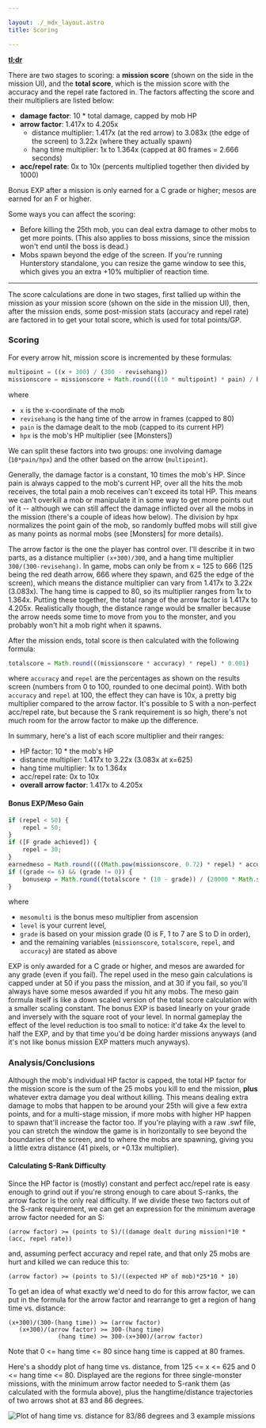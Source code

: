 ---

layout: ./_mdx_layout.astro
title: Scoring

---


<u>**tl;dr**</u>

There are two stages to scoring: a **mission score** (shown on the side in the mission UI), and the **total score**, which is the mission score with the accuracy and the repel rate factored in. The factors affecting the score and their multipliers are listed below:

 * **damage factor**: 10 * total damage, capped by mob HP
 * **arrow factor**: 1.417x to 4.205x
   * distance multiplier: 1.417x (at the red arrow) to 3.083x (the edge of the screen) to 3.22x (where they actually spawn)
   * hang time multiplier: 1x to 1.364x (capped at 80 frames = 2.666 seconds)
 * **acc/repel rate**: 0x to 10x (percents multiplied together then divided by 1000)

Bonus EXP after a mission is only earned for a C grade or higher; mesos are earned for an F or higher.

Some ways you can affect the scoring:

 * Before killing the 25th mob, you can deal extra damage to other mobs to get more points. (This also applies to boss missions, since the mission won't end until the boss is dead.)
 * Mobs spawn beyond the edge of the screen. If you're running Hunterstory standalone, you can resize the game window to see this, which gives you an extra +10% multiplier of reaction time.

---

The score calculations are done in two stages, first tallied up within the mission as your mission score (shown on the side in the mission UI), then, after the mission ends, some post-mission stats (accuracy and repel rate) are factored in to get your total score, which is used for total points/GP.

### Scoring

For every arrow hit, mission score is incremented by these formulas:
```js
multipoint = ((x + 300) / (300 - revisehang))
missionscore = missionscore + Math.round(((10 * multipoint) * pain) / hpx)
```
where
 * `x` is the x-coordinate of the mob
 * `revisehang` is the hang time of the arrow in frames (capped to 80)
 * `pain` is the damage dealt to the mob (capped to its current HP)
 * `hpx` is the mob's HP multiplier (see [Monsters])

We can split these factors into two groups: one involving damage (`10*pain/hpx`) and the other based on the arrow (`multipoint`).

Generally, the damage factor is a constant, 10 times the mob's HP. Since pain is always capped to the mob's current HP, over all the hits the mob receives, the total pain a mob receives can't exceed its total HP. This means we can't overkill a mob or manipulate it in some way to get more points out of it -- although we can still affect the damage inflicted over all the mobs in the mission (there's a couple of ideas how below). The division by hpx normalizes the point gain of the mob, so randomly buffed mobs will still give as many points as normal mobs (see [Monsters] for more details).

The arrow factor is the one the player has control over. I'll describe it in two parts, as a distance multiplier `(x+300)/300`, and a hang time multiplier `300/(300-revisehang)`. In game, mobs can only be from x = 125 to 666 (125 being the red death arrow, 666 where they spawn, and 625 the edge of the screen), which means the distance multiplier can vary from 1.417x to 3.22x (3.083x). The hang time is capped to 80, so its multiplier ranges from 1x to 1.364x. Putting these together, the total range of the arrow factor is 1.417x to 4.205x. Realistically though, the distance range would be smaller because the arrow needs some time to move from you to the monster, and you probably won't hit a mob right when it spawns.

After the mission ends, total score is then calculated with the following formula:
```js
totalscore = Math.round(((missionscore * accuracy) * repel) * 0.001)
```
where `accuracy` and `repel` are the percentages as shown on the results screen (numbers from 0 to 100, rounded to one decimal point). With both `accuracy` and `repel` at 100, the effect they can have is 10x, a pretty big multiplier compared to the arrow factor. It's possible to S with a non-perfect acc/repel rate, but because the S rank requirement is so high, there's not much room for the arrow factor to make up the difference.

In summary, here's a list of each score multiplier and their ranges:
 * HP factor: 10 * the mob's HP
 * distance multiplier: 1.417x to 3.22x (3.083x at x=625)
 * hang time multiplier: 1x to 1.364x
 * acc/repel rate: 0x to 10x
 * **overall arrow factor**: 1.417x to 4.205x

#### Bonus EXP/Meso Gain

```js
if (repel < 50) {
    repel = 50;
}
if ([F grade achieved]) {
    repel = 30;
}
earnedmeso = Math.round((((Math.pow(missionscore, 0.72) * repel) * accuracy) * mesomulti) * 6E-5)
if ((grade <= 6) && (grade != 0)) {
    bonusexp = Math.round((totalscore * (10 - grade)) / (20000 * Math.sqrt(level)));
}
```

where
 * `mesomulti` is the bonus meso multiplier from ascension
 * `level` is your current level,
 * `grade` is based on your mission grade (0 is F, 1 to 7 are S to D in order),
 * and the remaining variables (`missionscore`, `totalscore`, `repel`, and `accuracy`) are stated as above

EXP is only awarded for a C grade or higher, and mesos are awarded for any grade (even if you fail). The repel used in the meso gain calculations is capped under at 50 if you pass the mission, and at 30 if you fail, so you'll always have some mesos awarded if you hit any mobs. The meso gain formula itself is like a down scaled version of the total score calculation with a smaller scaling constant. The bonus EXP is based linearly on your grade and inversely with the square root of your level. In normal gameplay the effect of the level reduction is too small to notice: it'd take 4x the level to half the EXP, and by that time you'd be doing harder missions anyways (and it's not like bonus mission EXP matters much anyways).

### Analysis/Conclusions

Although the mob's individual HP factor is capped, the total HP factor for the mission score is the sum of the 25 mobs you kill to end the mission, **plus** whatever extra damage you deal without killing. This means dealing extra damage to mobs that happen to be around your 25th will give a few extra points, and for a multi-stage mission, if more mobs with higher HP happen to spawn that'll increase the factor too.
If you're playing with a raw .swf file, you can stretch the window the game is in horizontally to see beyond the boundaries of the screen, and to where the mobs are spawning, giving you a little extra distance (41 pixels, or +0.13x multiplier). 

#### Calculating S-Rank Difficulty

Since the HP factor is (mostly) constant and perfect acc/repel rate is easy enough to grind out if you're strong enough to care about S-ranks, the arrow factor is the only real difficulty. If we divide these two factors out of the S-rank requirement, we can get an expression for the minimum average arrow factor needed for an S:

```
(arrow factor) >= (points to S)/((damage dealt during mission)*10 * (acc, repel rate))
```

and, assuming perfect accuracy and repel rate, and that only 25 mobs are hurt and killed we can reduce this to:

```
(arrow factor) >= (points to S)/((expected HP of mob)*25*10 * 10)
```

To get an idea of what exactly we'd need to do for this arrow factor, we can put in the formula for the arrow factor and rearrange to get a region of hang time vs. distance:

```
(x+300)/(300-(hang time)) >= (arrow factor)
   (x+300)/(arrow factor) >= 300-(hang time)
              (hang time) >= 300-(x+300)/(arrow factor)
```

Note that 0 &lt;= hang time &lt;= 80 since hang time is capped at 80 frames.

Here's a shoddy plot of hang time vs. distance, from 125 &lt;= x &lt;= 625 and 0 &lt;= hang time &lt;= 80. Displayed are the regions for three single-monster missions, with the minimum arrow factor needed to S-rank them (as calculated with the formula above), plus the hangtime/distance trajectories of two arrows shot at 83 and 86 degrees.

<img src={scoringGraph.src} width={scoringGraph.width} height={scoringGraph.height} alt="Plot of hang time vs. distance for 83/86 degrees and 3 example missions" />
